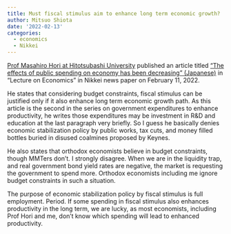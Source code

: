 ```yaml
---
title: Must fiscal stimulus aim to enhance long term economic growth?
author: Mitsuo Shiota
date: '2022-02-13'
categories:
  - economics
  - Nikkei
---
```


[Prof Masahiro Hori at Hitotsubashi University](https://hri.ad.hit-u.ac.jp/html/445_profile_en.html) published an article titled ["The effects of public spending on economy has been decreasing" (Japanese)](https://www.nikkei.com/article/DGXZQOCD311950R30C22A1000000/) in "Lecture on Economics" in Nikkei news paper on February 11, 2022.

He states that considering budget constraints, fiscal stimulus can be justified only if it also enhance long term economic growth path. As this article is the second in the series on government expenditures to enhance productivity, he writes those expenditures may be investment in R&D and education at the last paragraph very briefly. So I guess he basically denies economic stabilization policy by public works, tax cuts, and money filled bottles buried in disused coalmines proposed by Keynes.

He also states that orthodox economists believe in budget constraints, though MMTers don't. I strongly disagree. When we are in the liquidity trap, and real government bond yield rates are negative, the market is requesting the government to spend more. Orthodox economists including me ignore budget constraints in such a situation.

The purpose of economic stabilization policy by fiscal stimulus is full employment. Period. If some spending in fiscal stimulus also enhances productivity in the long term, we are lucky, as most economists, including Prof Hori and me, don't know which spending will lead to enhanced productivity. 
